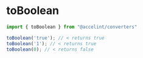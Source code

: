 
# toBoolean

<Install pack="converters" />

```ts title=Usage
import { toBoolean } from "@accelint/converters"

toBoolean('true'); // < returns true
toBoolean('1'); // < returns true
toBoolean(0); // < returns false
```

<Typedoc />
